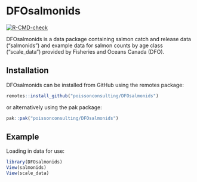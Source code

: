 
# DFOsalmonids

<!-- badges: start -->
[![R-CMD-check](https://github.com/poissonconsulting/DFOsalmonids/actions/workflows/R-CMD-check.yaml/badge.svg)](https://github.com/poissonconsulting/DFOsalmonids/actions/workflows/R-CMD-check.yaml)
<!-- badges: end -->

DFOsalmonids is a data package containing salmon catch and release data ("salmonids") and example data for salmon counts by age class ("scale_data") provided by Fisheries and Oceans Canada (DFO).

## Installation

DFOsalmonids can be installed from GitHub using the remotes package:
``` r
remotes::install_github("poissonconsulting/DFOsalmonids")
```
or alternatively using the pak package:
``` r
pak::pak("poissonconsulting/DFOsalmonids")
```

## Example

Loading in data for use:

``` r
library(DFOsalmonids)
View(salmonids)
View(scale_data)
```
